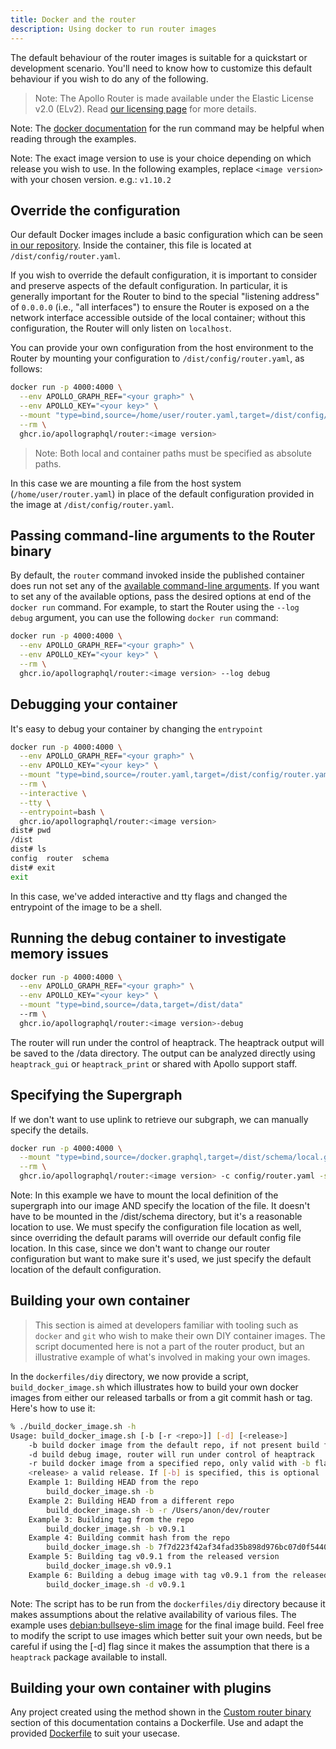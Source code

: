 ```yaml
---
title: Docker and the router
description: Using docker to run router images
---
```



The default behaviour of the router images is suitable for a quickstart or development scenario. You'll need to know how to customize this default behaviour if you wish to do any of the following.

> Note: The Apollo Router is made available under the Elastic License v2.0 (ELv2).  Read [our licensing page](https://www.apollographql.com/docs/resources/elastic-license-v2-faq/) for more details.

Note: The [docker documentation](https://docs.docker.com/engine/reference/run/) for the run command may be helpful when reading through the examples.

Note: The exact image version to use is your choice depending on which release you wish to use. In the following examples, replace `<image version>` with your chosen version. e.g.: `v1.10.2`

## Override the configuration

Our default Docker images include a basic configuration which can be seen [in our repository](https://github.com/apollographql/router/blob/main/dockerfiles/router.yaml).  Inside the container, this file is located at `/dist/config/router.yaml`.

If you wish to override the default configuration, it is important to consider and preserve aspects of the default configuration.  In particular, it is generally important for the Router to bind to the special "listening address" of `0.0.0.0` (i.e., "all interfaces") to ensure the Router is exposed on a the network interface accessible outside of the local container; without this configuration, the Router will only listen on `localhost`.

You can provide your own configuration from the host environment to the Router by mounting your configuration to `/dist/config/router.yaml`, as follows:

```bash {4}
docker run -p 4000:4000 \
  --env APOLLO_GRAPH_REF="<your graph>" \
  --env APOLLO_KEY="<your key>" \
  --mount "type=bind,source=/home/user/router.yaml,target=/dist/config/router.yaml" \
  --rm \
  ghcr.io/apollographql/router:<image version>
```

> Note: Both local and container paths must be specified as absolute paths.

In this case we are mounting a file from the host system (`/home/user/router.yaml`) in place of the default configuration provided in the image at `/dist/config/router.yaml`.

## Passing command-line arguments to the Router binary

By default, the `router` command invoked inside the published container does run not set any of the [available command-line arguments](../configuration/overview#command-arguments).  If you want to set any of the available options, pass the desired options at end of the `docker run` command.  For example, to start the Router using the `--log debug` argument, you can use the following `docker run` command:

```bash {5}
docker run -p 4000:4000 \
  --env APOLLO_GRAPH_REF="<your graph>" \
  --env APOLLO_KEY="<your key>" \
  --rm \
  ghcr.io/apollographql/router:<image version> --log debug
```

## Debugging your container

It's easy to debug your container by changing the `entrypoint`

```bash
docker run -p 4000:4000 \
  --env APOLLO_GRAPH_REF="<your graph>" \
  --env APOLLO_KEY="<your key>" \
  --mount "type=bind,source=/router.yaml,target=/dist/config/router.yaml" \
  --rm \
  --interactive \
  --tty \
  --entrypoint=bash \
  ghcr.io/apollographql/router:<image version>
dist# pwd
/dist
dist# ls
config	router	schema
dist# exit
exit
```

In this case, we've added interactive and tty flags and changed the entrypoint of the image to be a shell.

## Running the debug container to investigate memory issues

```bash
docker run -p 4000:4000 \
  --env APOLLO_GRAPH_REF="<your graph>" \
  --env APOLLO_KEY="<your key>" \
  --mount "type=bind,source=/data,target=/dist/data"
  --rm \
  ghcr.io/apollographql/router:<image version>-debug
```

The router will run under the control of heaptrack. The heaptrack output will be saved to the /data directory. The output can be analyzed directly using `heaptrack_gui` or `heaptrack_print` or shared with Apollo support staff.

## Specifying the Supergraph

If we don't want to use uplink to retrieve our subgraph, we can manually specify the details.

```bash
docker run -p 4000:4000 \
  --mount "type=bind,source=/docker.graphql,target=/dist/schema/local.graphql" \
  --rm \
  ghcr.io/apollographql/router:<image version> -c config/router.yaml -s schema/local.graphql
```

Note: In this example we have to mount the local definition of the supergraph into our image AND specify the location of the file. It doesn't have to be mounted in the /dist/schema directory, but it's a reasonable location to use. We must specify the configuration file location as well, since overriding the default params will override our default config file location. In this case, since we don't want to change our router configuration but want to make sure it's used, we just specify the default location of the default configuration.

## Building your own container

> This section is aimed at developers familiar with tooling such as `docker` and `git` who wish to make their own DIY container images. The script documented here is not a part of the router product, but an illustrative example of what's involved in making your own images.

In the `dockerfiles/diy` directory, we now provide a script, `build_docker_image.sh` which illustrates how to build your own docker images from either our released tarballs or from a git commit hash or tag. Here's how to use it:

```bash
% ./build_docker_image.sh -h
Usage: build_docker_image.sh [-b [-r <repo>]] [-d] [<release>]
	-b build docker image from the default repo, if not present build from a released version
	-d build debug image, router will run under control of heaptrack
	-r build docker image from a specified repo, only valid with -b flag
	<release> a valid release. If [-b] is specified, this is optional
	Example 1: Building HEAD from the repo
		build_docker_image.sh -b
	Example 2: Building HEAD from a different repo
		build_docker_image.sh -b -r /Users/anon/dev/router
	Example 3: Building tag from the repo
		build_docker_image.sh -b v0.9.1
	Example 4: Building commit hash from the repo
		build_docker_image.sh -b 7f7d223f42af34fad35b898d976bc07d0f5440c5
	Example 5: Building tag v0.9.1 from the released version
		build_docker_image.sh v0.9.1
	Example 6: Building a debug image with tag v0.9.1 from the released version
		build_docker_image.sh -d v0.9.1
```
Note: The script has to be run from the `dockerfiles/diy` directory because it makes assumptions about the relative availability of various files. The example uses [debian:bullseye-slim image](https://hub.docker.com/_/debian/) for the final image build. Feel free to modify the script to use images which better suit your own needs, but be careful if using the [-d] flag since it makes the assumption that there is a `heaptrack` package available to install.

## Building your own container with plugins

Any project created using the method shown in the [Custom router binary](../customizations/custom-binary) section of this documentation contains a Dockerfile. Use and adapt the provided [Dockerfile](https://github.com/apollographql/router/tree/main/apollo-router-scaffold/templates/base/Dockerfile) to suit your usecase.
